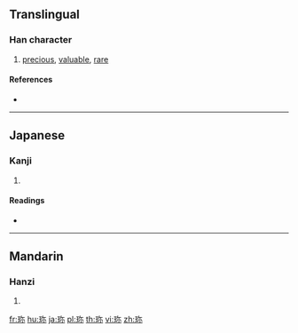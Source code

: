 {{also|珍}}
==Translingual==

===Han character===
{{Han char|rn=96|rad=玉|as=05|sn=9|four=|canj=MGNF|ids=⿰[[玉|⺩]][[尔]]}}

# [[precious]], [[valuable]], [[rare]]

====References====
* {{Han ref|kx=0730.060|dkj=20921|dj=1141.170|hdz=21108.030|uh=73CE|ud=29646}}

----

==Japanese==

===Kanji===
{{ja-kanji|grade=|rs=玉05}}

# {{defn|lang=ja|sort=玉05}}

====Readings====
* {{ja-readings|on=[[ちん]] (chin)|kun=[[めずらしい]] (mezurashii)}}

----

==Mandarin==

===Hanzi===
{{cmn-hanzi|pin=[[zhēn]] ([[zhen1]])|wg=chen<sup>1</sup>}}

# {{defn|lang=cmn|sort=玉05}}

[[fr:珎]]
[[hu:珎]]
[[ja:珎]]
[[pl:珎]]
[[th:珎]]
[[vi:珎]]
[[zh:珎]]
